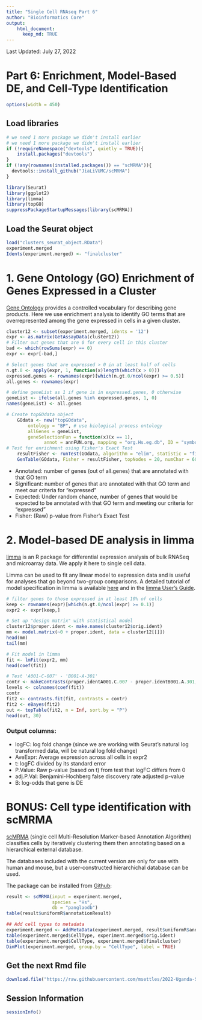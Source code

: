 ```yaml
---
title: "Single Cell RNAseq Part 6"
author: "Bioinformatics Core"
output:
    html_document:
      keep_md: TRUE
---
```


Last Updated: July 27, 2022

# Part 6: Enrichment, Model-Based DE, and Cell-Type Identification

```r
options(width = 450)
```

## Load libraries
```r
# we need 1 more package we didn't install earlier
# we need 1 more package we didn't install earlier
if (!requireNamespace("devtools", quietly = TRUE)){
    install.packages("devtools")
}
if (!any(rownames(installed.packages()) == "scMRMA")){
  devtools::install_github("JiaLiVUMC/scMRMA")
}

library(Seurat)
library(ggplot2)
library(limma)
library(topGO)
suppressPackageStartupMessages(library(scMRMA))

```

## Load the Seurat object
```r
load("clusters_seurat_object.RData")
experiment.merged
Idents(experiment.merged) <- "finalcluster"
```

# 1. Gene Ontology (GO) Enrichment of Genes Expressed in a Cluster
[Gene Ontology](http://geneontology.org/docs/ontology-documentation/) provides a controlled vocabulary for describing gene products.  Here we use enrichment analysis to identify GO terms that are overrepresented among the gene expressed in cells in a given cluster.

```r
cluster12 <- subset(experiment.merged, idents = '12')
expr <- as.matrix(GetAssayData(cluster12))
# Filter out genes that are 0 for every cell in this cluster
bad <- which(rowSums(expr) == 0)
expr <- expr[-bad,]

# Select genes that are expressed > 0 in at least half of cells
n.gt.0 <- apply(expr, 1, function(x)length(which(x > 0)))
expressed.genes <- rownames(expr)[which(n.gt.0/ncol(expr) >= 0.5)]
all.genes <- rownames(expr)

# define geneList as 1 if gene is in expressed.genes, 0 otherwise
geneList <- ifelse(all.genes %in% expressed.genes, 1, 0)
names(geneList) <- all.genes

# Create topGOdata object
	GOdata <- new("topGOdata",
		ontology = "BP", # use biological process ontology
		allGenes = geneList,
		geneSelectionFun = function(x)(x == 1),
              annot = annFUN.org, mapping = "org.Hs.eg.db", ID = "symbol")
# Test for enrichment using Fisher's Exact Test
	resultFisher <- runTest(GOdata, algorithm = "elim", statistic = "fisher")
	GenTable(GOdata, Fisher = resultFisher, topNodes = 20, numChar = 60)
```
* Annotated: number of genes (out of all.genes) that are annotated with that GO term
* Significant: number of genes that are annotated with that GO term and meet our criteria for "expressed"
* Expected: Under random chance, number of genes that would be expected to be annotated with that GO term and meeting our criteria for "expressed"
* Fisher: (Raw) p-value from Fisher's Exact Test

# 2. Model-based DE analysis in limma
[limma](https://bioconductor.org/packages/release/bioc/html/limma.html) is an R package for differential expression analysis of bulk RNASeq and microarray data.  We apply it here to single cell data.

Limma can be used to fit any linear model to expression data and is useful for analyses that go beyond two-group comparisons.  A detailed tutorial of model specification in limma is available [here](https://msettles.github.io/2021-June-RNA-Seq-Analysis/data_analysis/DE_Analysis_mm_with_quizzes) and in the [limma User's Guide](https://www.bioconductor.org/packages/devel/bioc/vignettes/limma/inst/doc/usersguide.pdf).

```r
# filter genes to those expressed in at least 10% of cells
keep <- rownames(expr)[which(n.gt.0/ncol(expr) >= 0.1)]
expr2 <- expr[keep,]

# Set up "design matrix" with statistical model
cluster12$proper.ident <- make.names(cluster12$orig.ident)
mm <- model.matrix(~0 + proper.ident, data = cluster12[[]])
head(mm)
tail(mm)

# Fit model in limma
fit <- lmFit(expr2, mm)
head(coef(fit))

# Test 'A001-C-007' - 'B001-A-301'
contr <- makeContrasts(proper.identA001.C.007 - proper.identB001.A.301, levels = colnames(coef(fit)))
levels <- colnames(coef(fit))
contr
fit2 <- contrasts.fit(fit, contrasts = contr)
fit2 <- eBayes(fit2)
out <- topTable(fit2, n = Inf, sort.by = "P")
head(out, 30)
```

### Output columns:
* logFC: log fold change (since we are working with Seurat's natural log transformed data, will be natural log fold change)
* AveExpr: Average expression across all cells in expr2
* t: logFC divided by its standard error
* P.Value: Raw p-value (based on t) from test that logFC differs from 0
* adj.P.Val: Benjamini-Hochberg false discovery rate adjusted p-value
* B: log-odds that gene is DE



# BONUS: Cell type identification with scMRMA
[scMRMA]([https://academic.oup.com/nar/article/50/2/e7/6396893]) (single cell Multi-Resolution Marker-based Annotation Algorithm) classifies cells by iteratively clustering them then annotating based on a hierarchical external database.

The databases included with the current version are only for use with human and mouse, but a user-constructed hierarchichal database can be used.

The package can be installed from [Github](https://github.com/JiaLiVUMC/scMRMA):

```r
result <- scMRMA(input = experiment.merged,
                 species = "Hs",
                 db = "panglaodb")
table(result$uniformR$annotationResult)

## Add cell types to metadata
experiment.merged <- AddMetaData(experiment.merged, result$uniformR$annotationResult, col.name = "CellType")
table(experiment.merged$CellType, experiment.merged$orig.ident)
table(experiment.merged$CellType, experiment.merged$finalcluster)
DimPlot(experiment.merged, group.by = "CellType", label = TRUE)
```

## Get the next Rmd file
```r
download.file("https://raw.githubusercontent.com/msettles/2022-Uganda-Single-Cell-RNA-Seq-Analysis/main/data_analysis/scRNA_Workshop-PART7.Rmd", "scRNA_Workshop-PART7.Rmd")
```


## Session Information
```r
sessionInfo()
```
